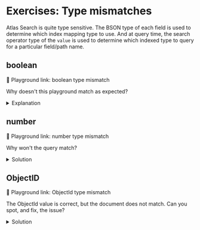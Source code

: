 # Exercises: Type mismatches

Atlas Search is quite type sensitive. The BSON type of each field is used to determine which index mapping type to use. And at query time, the search operator type of the `value` is used to determine which indexed type to query for a particular field/path name.

## boolean

<Playground url="https://search-playground.corp.mongodb.com/tools/code-sandbox/snapshots/67962dfdaa132ffc76719f57">🔗 Playground link: boolean type mismatch</Playground>

Why doesn't this playground match as expected?

<details>
<summary>Explanation</summary>
<div>
The type of `$search.equals.value` is not an actual boolean (it's a `string` of "true") and thus will be looking for an indexed value corresponding that type (which in this case would be a `token` field type).

Here's a corrected pipeline:
```js
[
  {
    $search: {
      index: "default",
      equals: {
        value: true,
        path: "in_stock"
      }
    }
  }
]
```
</div>
</details>

## number
<Playground url="https://search-playground.corp.mongodb.com/tools/code-sandbox/snapshots/67962e2faa132ffc76719f5b">🔗 Playground link: number type mismatch</Playground>

Why won't the query match?

<details>
  <summary>Solution</summary>
  <div>
  The value must be a number, not a string.

  ```js
  value: 10.99
  ```
  </div>
</details>


## ObjectID
<Playground url="https://search-playground.corp.mongodb.com/tools/code-sandbox/snapshots/67962dc7aa132ffc76719f55">🔗 Playground link: ObjectId type mismatch</Playground>

The ObjectId value is correct, but the document does not match. Can you spot, and fix, the issue?

<details>
  <summary>Solution</summary>
  <div>
  The value must be an ObjectId, not a string.

  ```js
  value: ObjectId("5a9427648b0beebeb69589a1")
  ```
  </div>
</details>

